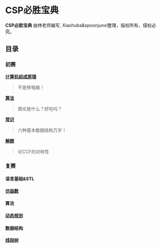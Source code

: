 
# CSP必胜宝典

**CSP必胜宝典** 由林老师编写, Xiaohuba&spoonjunxi整理，版权所有，侵权必究。

## 目录
### 初赛
[**计算机组成原理**](/computer)

> 不是修电脑！

[**算法**](/algorithm)

> 图论是什么？好吃吗？

[**常识**](/common)

> 六种基本数据结构万岁！

[**解题**](/skills)

> 论CCF的对称性
### 复赛
#### 语言基础&STL
[**仿函数**](/code/functor)
#### 算法
[**动态规划**](/code/dp)
#### 数据结构
[**线段树**](/code/segtree)
